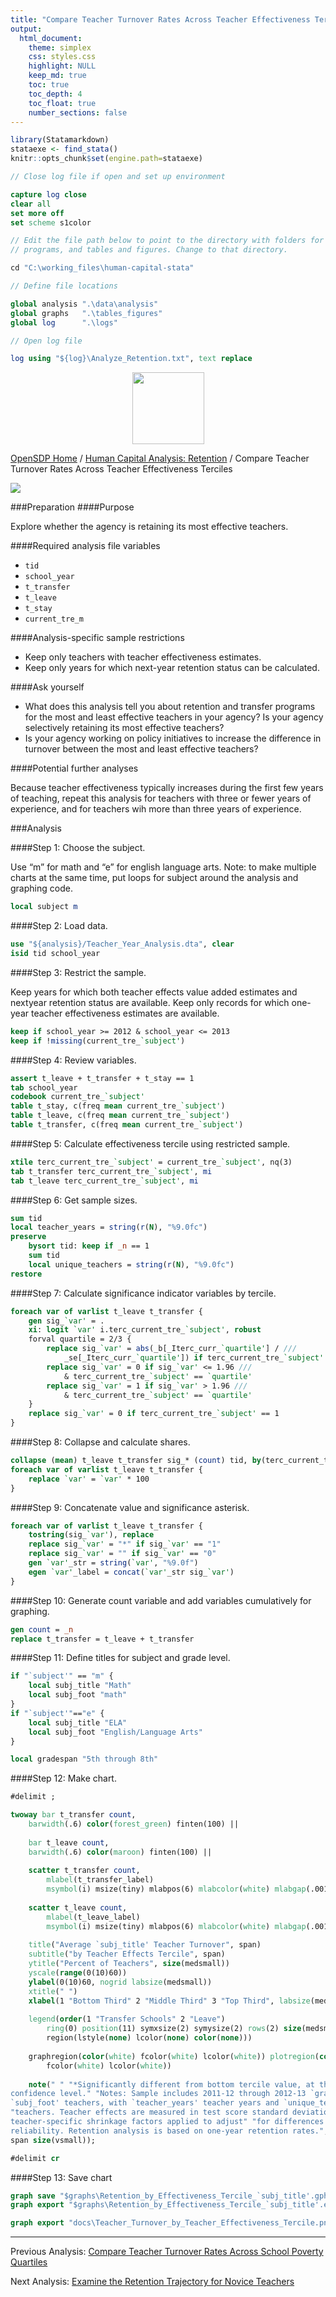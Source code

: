 ```yaml
---
title: "Compare Teacher Turnover Rates Across Teacher Effectiveness Terciles"
output: 
  html_document:
    theme: simplex
    css: styles.css
    highlight: NULL
    keep_md: true
    toc: true
    toc_depth: 4
    toc_float: true
    number_sections: false
---
```



```r
library(Statamarkdown)
stataexe <- find_stata()
knitr::opts_chunk$set(engine.path=stataexe)
```

```stata
// Close log file if open and set up environment

capture log close
clear all
set more off
set scheme s1color

// Edit the file path below to point to the directory with folders for data, logs,
// programs, and tables and figures. Change to that directory.

cd "C:\working_files\human-capital-stata"

// Define file locations

global analysis ".\data\analysis"
global graphs 	".\tables_figures"
global log 		".\logs"

// Open log file

log using "${log}\Analyze_Retention.txt", text replace

```

<div class="navbar navbar-default navbar-fixed-top" id="logo">
<div class="container">
<img src="OpenSDP-Banner_crimson.jpg" style="display: block; margin: 0 auto; height: 115px;">
</div>
</div>

[OpenSDP Home](http://opensdp.github.io) / [Human Capital Analysis: Retention](Human_Capital_Analysis_Retention.html) / Compare Teacher Turnover Rates Across Teacher Effectiveness Terciles

![](Teacher_Turnover_by_Teacher_Effectiveness_Tercile.png)

###Preparation
####Purpose

Explore whether the agency is retaining its most effective teachers.

####Required analysis file variables

 - `tid`
 - `school_year`
 - `t_transfer`
 - `t_leave`
 - `t_stay`
 - `current_tre_m`


####Analysis-specific sample restrictions

 - Keep only teachers with teacher effectiveness estimates.
 - Keep only years for which next-year retention status can be calculated.


####Ask yourself

 - What does this analysis tell you about retention and transfer programs for the most and least effective teachers in your agency? Is your agency selectively retaining its most effective teachers?
 - Is your agency working on policy initiatives to increase the difference in turnover between the most and least effective teachers?


####Potential further analyses

Because teacher effectiveness typically increases during the first few years of teaching, repeat this analysis for teachers with three or fewer years of experience, and for teachers wih more than three years of experience.

###Analysis

####Step 1: Choose the subject.

Use "m" for math and "e" for english language arts. Note: to make multiple charts at the same time, put loops for subject around the analysis and graphing code.

```stata
local subject m
```

####Step 2: Load data.

```stata
use "${analysis}/Teacher_Year_Analysis.dta", clear
isid tid school_year
```


####Step 3: Restrict the sample.

Keep years for which both teacher effects value added estimates and nextyear retention status are available. Keep only records for which one-year teacher effectiveness estimates are available.

```stata
keep if school_year >= 2012 & school_year <= 2013
keep if !missing(current_tre_`subject')
```


####Step 4: Review variables.

```stata
assert t_leave + t_transfer + t_stay == 1
tab school_year
codebook current_tre_`subject'
table t_stay, c(freq mean current_tre_`subject')
table t_leave, c(freq mean current_tre_`subject')
table t_transfer, c(freq mean current_tre_`subject')
```


####Step 5: Calculate effectiveness tercile using restricted sample.

```stata
xtile terc_current_tre_`subject' = current_tre_`subject', nq(3)
tab t_transfer terc_current_tre_`subject', mi
tab t_leave terc_current_tre_`subject', mi
```


####Step 6: Get sample sizes.

```stata
sum tid
local teacher_years = string(r(N), "%9.0fc")
preserve
	bysort tid: keep if _n == 1
	sum tid
	local unique_teachers = string(r(N), "%9.0fc")
restore
```


####Step 7: Calculate significance indicator variables by tercile.

```stata
foreach var of varlist t_leave t_transfer {
	gen sig_`var' = .
	xi: logit `var' i.terc_current_tre_`subject', robust
	forval quartile = 2/3 {
		replace sig_`var' = abs(_b[_Iterc_curr_`quartile'] / ///
			_se[_Iterc_curr_`quartile']) if terc_current_tre_`subject' == `quartile'
		replace sig_`var' = 0 if sig_`var' <= 1.96 ///
			& terc_current_tre_`subject' == `quartile'
		replace sig_`var' = 1 if sig_`var' > 1.96 ///
			& terc_current_tre_`subject' == `quartile'
	}
	replace sig_`var' = 0 if terc_current_tre_`subject' == 1
}
```


####Step 8: Collapse and calculate shares.

```stata
collapse (mean) t_leave t_transfer sig_* (count) tid, by(terc_current_tre_`subject')
foreach var of varlist t_leave t_transfer {
	replace `var' = `var' * 100
}
```


####Step 9: Concatenate value and significance asterisk.

```stata
foreach var of varlist t_leave t_transfer {
	tostring(sig_`var'), replace
	replace sig_`var' = "*" if sig_`var' == "1"
	replace sig_`var' = "" if sig_`var' == "0"
	gen `var'_str = string(`var', "%9.0f")
	egen `var'_label = concat(`var'_str sig_`var')
}
```


####Step 10: Generate count variable and add variables cumulatively for graphing.

```stata
gen count = _n
replace t_transfer = t_leave + t_transfer
```


####Step 11: Define titles for subject and grade level.

```stata
if "`subject'" == "m" { 
	local subj_title "Math" 
	local subj_foot "math" 
}
if "`subject'"=="e" {
	local subj_title "ELA"
	local subj_foot "English/Language Arts"
}

local gradespan "5th through 8th"
```


####Step 12: Make chart.

```stata
#delimit ;

twoway bar t_transfer count,
	barwidth(.6) color(forest_green) finten(100) ||
	
	bar t_leave count,
	barwidth(.6) color(maroon) finten(100) ||
	
	scatter t_transfer count,
		mlabel(t_transfer_label) 
		msymbol(i) msize(tiny) mlabpos(6) mlabcolor(white) mlabgap(.001) ||
		
	scatter t_leave count,
		mlabel(t_leave_label) 
		msymbol(i) msize(tiny) mlabpos(6) mlabcolor(white) mlabgap(.001) ||,
		
	title("Average `subj_title' Teacher Turnover", span)
	subtitle("by Teacher Effects Tercile", span)  
	ytitle("Percent of Teachers", size(medsmall)) 
	yscale(range(0(10)60)) 
	ylabel(0(10)60, nogrid labsize(medsmall)) 
	xtitle(" ")
	xlabel(1 "Bottom Third" 2 "Middle Third" 3 "Top Third", labsize(medsmall))
	
	legend(order(1 "Transfer Schools" 2 "Leave")
		ring(0) position(11) symxsize(2) symysize(2) rows(2) size(medsmall) 
		region(lstyle(none) lcolor(none) color(none)))
		
	graphregion(color(white) fcolor(white) lcolor(white)) plotregion(color(white) 
		fcolor(white) lcolor(white))
	
	note(" " "*Significantly different from bottom tercile value, at the 95 percent 
confidence level." "Notes: Sample includes 2011-12 through 2012-13 `gradespan' grade
`subj_foot' teachers, with `teacher_years' teacher years and `unique_teachers' unique"
"teachers. Teacher effects are measured in test score standard deviations, with
teacher-specific shrinkage factors applied to adjust" "for differences in sample
reliability. Retention analysis is based on one-year retention rates.", 
span size(vsmall));

#delimit cr
```


####Step 13: Save chart

```stata
graph save "$graphs\Retention_by_Effectiveness_Tercile_`subj_title'.gph", replace
graph export "$graphs\Retention_by_Effectiveness_Tercile_`subj_title'.emf", replace
```

```stata
graph export "docs\Teacher_Turnover_by_Teacher_Effectiveness_Tercile.png", replace
```

---

Previous Analysis: [Compare Teacher Turnover Rates Across School Poverty Quartiles](Teacher_Turnover_by_School_Poverty_Quartlie.html)

Next Analysis: [Examine the Retention Trajectory for Novice Teachers](Novice_Teacher_Retention_Trajectory.html)